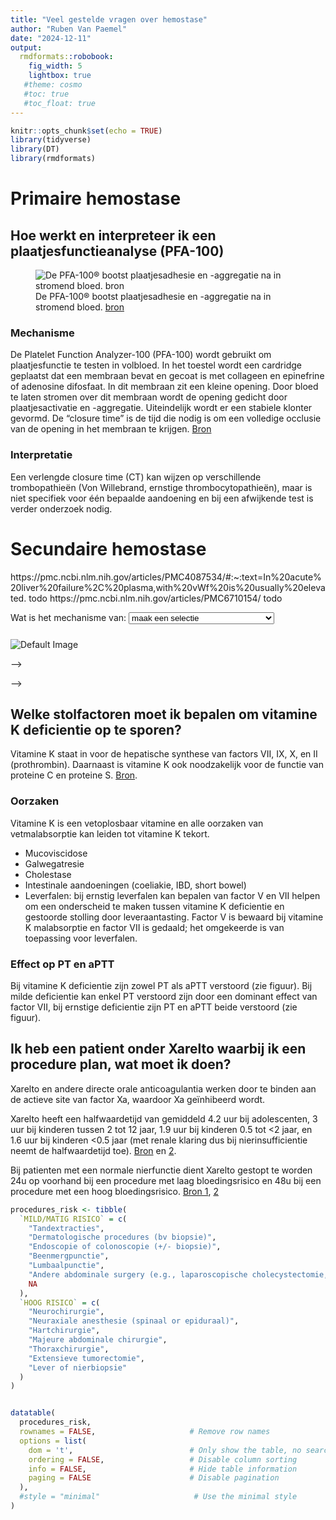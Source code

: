 ```yaml
---
title: "Veel gestelde vragen over hemostase"
author: "Ruben Van Paemel"
date: "2024-12-11"
output: 
  rmdformats::robobook:
    fig_width: 5
    lightbox: true
   #theme: cosmo
   #toc: true
   #toc_float: true
---
```


```r
knitr::opts_chunk$set(echo = TRUE)
library(tidyverse)
library(DT)
library(rmdformats)
```

# Primaire hemostase 

## Hoe werkt en interpreteer ik een plaatjesfunctieanalyse (PFA-100)

![De PFA-100® bootst plaatjesadhesie en -aggregatie na in stromend bloed. [bron]( https://www.ariez.nl/wp-content/uploads/2018/08/133-7.pdf)](./images/PFA100.png)

### Mechanisme
De Platelet Function Analyzer-100 (PFA-100) wordt gebruikt om plaatjesfunctie te testen in volbloed. In het toestel wordt een cardridge geplaatst dat een membraan bevat en gecoat is met collageen en epinefrine of adenosine difosfaat. In dit membraan zit een kleine opening. Door bloed te laten stromen over dit membraan wordt de opening gedicht door plaatjesactivatie en -aggregatie. Uiteindelijk wordt er een stabiele klonter gevormd. De "closure time" is de tijd die nodig is om een volledige occlusie van de opening in het membraan te krijgen.
[Bron](https://pubmed.ncbi.nlm.nih.gov/9576184/)


### Interpretatie
Een verlengde closure time (CT) kan wijzen op verschillende trombopathieën (Von Willebrand, ernstige thrombocytopathieën), maar is niet specifiek voor één bepaalde aandoening en bij een afwijkende test is verder onderzoek nodig. 

# Secundaire hemostase

https://pmc.ncbi.nlm.nih.gov/articles/PMC4087534/#:~:text=In%20acute%20liver%20failure%2C%20plasma,with%20vWf%20is%20usually%20elevated. todo 
https://pmc.ncbi.nlm.nih.gov/articles/PMC6710154/ todo

<!-- Dropdown menu and image viewer -->
<div>
  <label for="image-selector">Wat is het mechanisme van:</label>
  <select id="image-selector" onchange="updateImage();">
    <option value="./images/stolling.drawio.svg">maak een selectie</option>
    <option value="./images/PT.drawio.svg">PT</option>
    <option value="./images/aPTT.drawio.svg">aPTT</option>
    <option value="./images/vitK.drawio.svg">Vitamine K afhankelijke stolfactoren</option>
    <option value="./images/LMWH.drawio.svg">aPTT en LMW heparine</option>
    <option value="./images/UFH.drawio.svg">aPTT en ongefract. heparine</option>
    <option value="./images/DOAC.drawio.svg">DOACs (Pradaxa, Xarelto, Eliquis)</option>
    <option value="./images/fibrinolysis.drawio.svg">fibrinolyse</option>
    <option value="./images/APC.drawio.svg">APC/F V Leiden</option>
  </select>
</div>

<!-- Where the default image or selected image will be displayed -->
<div>
  <!-- Default image initially shown -->
  <img id="image-viewer" src="./images/stolling.drawio.svg" alt="Default Image" style="max-width: 80%; height: auto; margin-top: 10px;">
</div>

<script>
// JavaScript to update the displayed image based on dropdown selection
function updateImage() {
  var imageSelector = document.getElementById("image-selector");
  var selectedImage = imageSelector.value;
  var imageViewer = document.getElementById("image-viewer");
  imageViewer.src = selectedImage;
}
</script>


<!-- <div> -->
<!--   <label for="image-selector">Wat is het mechanisme van:</label> -->
<!--   <select id="image-selector" onchange="updateContent();"> -->
<!--     <!-- Default Option (now an HTML file) --> -->
<!--     <option value="default" data-type="html" data-src="./images/stolling.drawio.html">maak een selectie</option> -->
<!--     <option value="PT" data-type="html" data-src="./images/PT.drawio.html">PT</option> -->
<!--     <option value="aPTT" data-type="html" data-src="./images/aPTT.drawio.html">aPTT</option> -->
<!--     <option value="vitK" data-type="html" data-src="./images/vitK.drawio.html">Vitamine K afhankelijke stolfactoren</option> -->
<!--     <option value="PTCC" data-type="html" data-src="./images/PTCC.drawio.html">Inhoud protrombinecomplexconcentraat</option> -->
<!--     <option value="LMWH" data-type="html" data-src="./images/LMWH.drawio.html">aPTT en LMW heparine</option> -->
<!--     <option value="UFH" data-type="html" data-src="./images/UFH.drawio.html">aPTT en ongefract. heparine</option> -->
<!--     <option value="DOAC" data-type="html" data-src="./images/DOAC.drawio.html">DOACs (Xarelto, Eliquis, Pradaxa)</option> -->
<!--   </select> -->
<!-- </div> -->

<!-- <div id="viewer"> -->
<!--   <!-- Default Viewer Display: Initially show the default HTML content --> -->
<!--   <iframe id="html-viewer"  -->
<!--           src="./images/stolling.drawio.html"  -->
<!--           style="width: 80%; min-height: 700px; margin-top: 0px; display: block; border: none; overflow: hidden;"> -->
<!--   </iframe> -->
<!-- </div> -->

<!-- <script> -->
<!--   // JavaScript to handle dropdown options -->
<!--   function updateContent() { -->
<!--     var imageSelector = document.getElementById("image-selector"); -->
<!--     var selectedOption = imageSelector.options[imageSelector.selectedIndex]; -->
<!--     var dataType = selectedOption.getAttribute("data-type"); -->
<!--     var src = selectedOption.getAttribute("data-src"); -->

<!--     var htmlViewer = document.getElementById("html-viewer"); -->

<!--     if (dataType === "html") { -->
<!--       // Show HTML iframe -->
<!--       htmlViewer.style.display = "block"; -->
<!--       htmlViewer.src = src; -->

<!--       // Adjust the iframe's height manually if required -->
<!--       adjustIframeHeightForPage(src); -->
<!--     } -->
<!--   } -->

<!--   function adjustIframeHeightForPage(src) { -->
<!--     var htmlViewer = document.getElementById("html-viewer"); -->

<!--     // Adjust height based on known pages -->
<!--     if (src.includes("UFH.html")) { -->
<!--       htmlViewer.style.height = "800px"; // Adjust as needed for UFH.html -->
<!--     } else { -->
<!--       htmlViewer.style.height = "600px"; // Default height -->
<!--     } -->
<!--   } -->

<!--   // Automatically load the default HTML content on page load -->
<!--   document.addEventListener("DOMContentLoaded", function () { -->
<!--     updateContent(); -->
<!--   }); -->
<!-- </script> -->

## Welke stolfactoren moet ik bepalen om vitamine K deficientie op te sporen?
Vitamine K staat in voor de hepatische synthese van factors VII, IX, X, en II (prothrombin). Daarnaast is vitamine K ook noodzakelijk voor de functie van proteine C en proteine S. [Bron](https://www.uptodate.com/contents/overview-of-vitamin-k).

### Oorzaken
Vitamine K is een vetoplosbaar vitamine en alle oorzaken van vetmalabsorptie kan leiden tot vitamine K tekort.

- Mucoviscidose
- Galwegatresie
- Cholestase 
- Intestinale aandoeningen (coeliakie, IBD, short bowel)
- Leverfalen: bij ernstig leverfalen kan bepalen van factor V en VII helpen om een onderscheid te maken tussen vitamine K deficientie en gestoorde stolling door leveraantasting. Factor V is bewaard bij vitamine K malabsorptie en factor VII is gedaald; het omgekeerde is van toepassing voor leverfalen.

### Effect op PT en aPTT
Bij vitamine K deficientie zijn zowel PT als aPTT verstoord (zie figuur). Bij milde deficientie kan enkel PT verstoord zijn door een dominant effect van factor VII, bij ernstige deficientie zijn PT en aPTT beide verstoord (zie figuur).

## Ik heb een patient onder Xarelto waarbij ik een procedure plan, wat moet ik doen? 

Xarelto en andere directe orale anticoagulantia werken door te binden aan de actieve site van factor Xa, waardoor Xa geïnhibeerd wordt.

Xarelto heeft een halfwaardetijd van gemiddeld 4.2 uur bij adolescenten, 3 uur bij kinderen tussen 2 tot 12 jaar, 1.9 uur bij kinderen 0.5 tot <2 jaar, en 1.6 uur bij kinderen <0.5 jaar (met renale klaring dus bij nierinsufficientie neemt de halfwaardetijd toe). [Bron](https://www.ncbi.nlm.nih.gov/books/NBK557590/) en [2](https://www.xareltohcp.com/pediatric-indications/pediatric-vte/).

Bij patienten met een normale nierfunctie dient Xarelto gestopt te worden 24u op voorhand bij een procedure met laag bloedingsrisico en 48u bij een procedure met een hoog bloedingsrisico. [Bron 1]( https://www.janssenscience.com/products/xarelto/medical-content/use-of-xarelto-in-perioperative-use#references-content), [2](https://cpthn.ca/wp-content/uploads/2023/01/CPTHN-Rivaroxaban-Guidance-Document_Final-Sep-2021-002.pdf)

```r
procedures_risk <- tibble(
  `MILD/MATIG RISICO` = c(
    "Tandextracties",
    "Dermatologische procedures (bv biopsie)",
    "Endoscopie of colonoscopie (+/- biopsie)",
    "Beenmergpunctie",
    "Lumbaalpunctie",
    "Andere abdominale surgery (e.g., laparoscopische cholecystectomie, herniaherstel)",
    NA
  ),
  `HOOG RISICO` = c(
    "Neurochirurgie",
    "Neuraxiale anesthesie (spinaal or epiduraal)",
    "Hartchirurgie",
    "Majeure abdominale chirurgie",
    "Thoraxchirurgie",
    "Extensieve tumorectomie",
    "Lever of nierbiopsie"
  )
)


datatable(
  procedures_risk,
  rownames = FALSE,                     # Remove row names
  options = list(
    dom = 't',                          # Only show the table, no search or pagination
    ordering = FALSE,                   # Disable column sorting
    info = FALSE,                       # Hide table information
    paging = FALSE                      # Disable pagination
  ),
  #style = "minimal"                     # Use the minimal style
)
```
